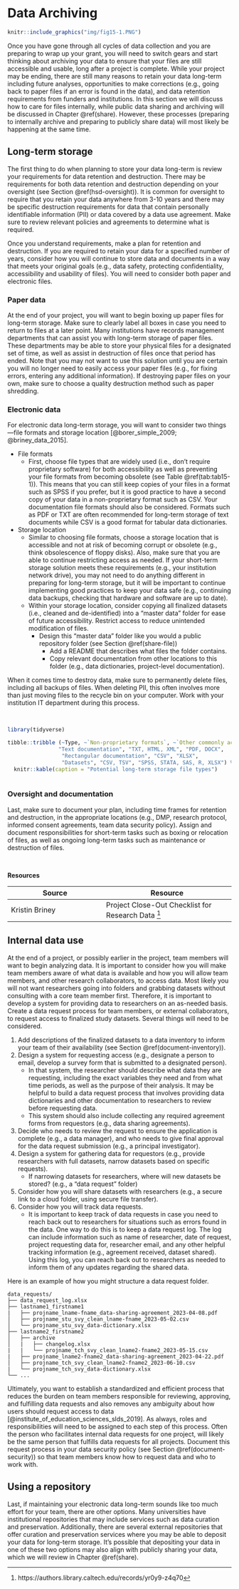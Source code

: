 # Data Archiving {#store-long}

```r

knitr::include_graphics("img/fig15-1.PNG")

```

Once you have gone through all cycles of data collection and you are preparing to wrap up your grant, you will need to switch gears and start thinking about archiving your data to ensure that your files are still accessible and usable, long after a project is complete. While your project may be ending, there are still many reasons to retain your data long-term including future analyses, opportunities to make corrections (e.g., going back to paper files if an error is found in the data), and data retention requirements from funders and institutions. In this section we will discuss how to care for files internally, while public data sharing and archiving will be discussed in Chapter \@ref(share). However, these processes (preparing to internally archive and preparing to publicly share data) will most likely be happening at the same time.

## Long-term storage

The first thing to do when planning to store your data long-term is review your requirements for data retention and destruction. There may be requirements for both data retention and destruction depending on your oversight (see Section \@ref(hsd-oversight)). It is common for oversight to require that you retain your data anywhere from 3-10 years and there may be specific destruction requirements for data that contain personally identifiable information (PII) or data covered by a data use agreement. Make sure to review relevant policies and agreements to determine what is required.

Once you understand requirements, make a plan for retention and destruction. If you are required to retain your data for a specified number of years, consider how you will continue to store data and documents in a way that meets your original goals (e.g., data safety, protecting confidentiality, accessibility and usability of files). You will need to consider both paper and electronic files.

### Paper data

At the end of your project, you will want to begin boxing up paper files for long-term storage. Make sure to clearly label all boxes in case you need to return to files at a later point. Many institutions have records management departments that can assist you with long-term storage of paper files. These departments may be able to store your physical files for a designated set of time, as well as assist in destruction of files once that period has ended. Note that you may not want to use this solution until you are certain you will no longer need to easily access your paper files (e.g., for fixing errors, entering any additional information). If destroying paper files on your own, make sure to choose a quality destruction method such as paper shredding.

### Electronic data

For electronic data long-term storage, you will want to consider two things---file formats and storage location [@borer_simple_2009; @briney_data_2015].

- File formats  
  - First, choose file types that are widely used (i.e., don't require proprietary software) for both accessibility as well as preventing your file formats from becoming obsolete (see Table \@ref(tab:tab15-1)). This means that you can still keep copies of your files in a format such as SPSS if you prefer, but it is good practice to have a second copy of your data in a non-proprietary format such as CSV. Your documentation file formats should also be considered. Formats such as PDF or TXT are often recommended for long-term storage of text documents while CSV is a good format for tabular data dictionaries.  
- Storage location  
  - Similar to choosing file formats, choose a storage location that is accessible and not at risk of becoming corrupt or obsolete (e.g., think obsolescence of floppy disks). Also, make sure that you are able to continue restricting access as needed. If your short-term storage solution meets these requirements (e.g., your institution network drive), you may not need to do anything different in preparing for long-term storage, but it will be important to continue implementing good practices to keep your data safe (e.g., continuing data backups, checking that hardware and software are up to date).   
  - Within your storage location, consider copying all finalized datasets (i.e., cleaned and de-identified) into a "master data" folder for ease of future accessibility. Restrict access to reduce unintended modification of files.  
    - Design this "master data" folder like you would a public repository folder (see Section \@ref(share-file))  
      - Add a README that describes what files the folder contains.  
      - Copy relevant documentation from other locations to this folder (e.g., data dictionaries, project-level documentation).  

When it comes time to destroy data, make sure to permanently delete files, including all backups of files. When deleting PII, this often involves more than just moving files to the recycle bin on your computer. Work with your institution IT department during this process.

<br>    
```r

library(tidyverse)

tibble::tribble (~Type, ~`Non-proprietary formats`, ~`Other commonly accepted formats`,
                "Text documentation", "TXT, HTML, XML", "PDF, DOCX",
                 "Rectangular documentation", "CSV", "XLSX",
                 "Datasets", "CSV, TSV", "SPSS, STATA, SAS, R, XLSX") %>%
  knitr::kable(caption = "Potential long-term storage file types")
  
```

### Oversight and documentation

Last, make sure to document your plan, including time frames for retention and destruction, in the appropriate locations (e.g., DMP, research protocol, informed consent agreements, team data security policy). Assign and document responsibilities for short-term tasks such as boxing or relocation of files, as well as ongoing long-term tasks such as maintenance or destruction of files.

<br>

**Resources**

|Source|Resource|
|--------|-----------|
|Kristin Briney |Project Close-Out Checklist for Research Data ^[https://authors.library.caltech.edu/records/yr0y9-z4q70]|

## Internal data use {#store-long-use}

At the end of a project, or possibly earlier in the project, team members will want to begin analyzing data. It is important to consider how you will make team members aware of what data is available and how you will allow team members, and other research collaborators, to access data. Most likely you will not want researchers going into folders and grabbing datasets without consulting with a core team member first. Therefore, it is important to develop a system for providing data to researchers on an as-needed basis. Create a data request process for team members, or external collaborators, to request access to finalized study datasets. Several things will need to be considered.

1. Add descriptions of the finalized datasets to a data inventory to inform your team of their availability (see Section \@ref(document-inventory)).  
2. Design a system for requesting access (e.g., designate a person to email, develop a survey form that is submitted to a designated person).
    - In that system, the researcher should describe what data they are requesting, including the exact variables they need and from what time periods, as well as the purpose of their analysis. It may be helpful to build a data request process that involves providing data dictionaries and other documentation to researchers to review before requesting data.
    - This system should also include collecting any required agreement forms from requestors (e.g., data sharing agreements).
3. Decide who needs to review the request to ensure the application is complete (e.g., a data manager), and who needs to give final approval for the data request submission (e.g., a principal investigator).
4. Design a system for gathering data for requestors (e.g., provide researchers with full datasets, narrow datasets based on specific requests).
    - If narrowing datasets for researchers, where will new datasets be stored? (e.g., a "data request" folder)
5. Consider how you will share datasets with researchers (e.g., a secure link to a cloud folder, using secure file transfer).
6. Consider how you will track data requests.
    - It is important to keep track of data requests in case you need to reach back out to researchers for situations such as errors found in the data. One way to do this is to keep a data request log. The log can include information such as name of researcher, date of request, project requesting data for, researcher email, and any other helpful tracking information (e.g., agreement received, dataset shared). Using this log, you can reach back out to researchers as needed to inform them of any updates regarding the shared data.

Here is an example of how you might structure a data request folder.
  
```
data_requests/
├── data_request_log.xlsx
├── lastname1_firstname1
|   ├── projname_lname-fname_data-sharing-agreement_2023-04-08.pdf
│   ├── projname_stu_svy_clean_lname-fname_2023-05-02.csv
│   └── projname_stu_svy_data-dictionary.xlsx
├── lastname2_firstname2
│   ├── archive
│   |   ├── changelog.xlsx
|   |   └── projname_tch_svy_clean_lname2-fname2_2023-05-15.csv
|   ├── projname_lname2-fname2_data-sharing-agreement_2023-04-22.pdf
│   ├── projname_tch_svy_clean_lname2-fname2_2023-06-10.csv
|   └── projname_tch_svy_data-dictionary.xlsx
└── ...

```

Ultimately, you want to establish a standardized and efficient process that reduces the burden on team members responsible for reviewing, approving, and fulfilling data requests and also removes any ambiguity about how users should request access to data [@institute_of_education_sciences_slds_2019]. As always, roles and responsibilities will need to be assigned to each step of this process. Often the person who facilitates internal data requests for one project, will likely be the same person that fulfills data requests for all projects. Document this request process in your data security policy (see Section \@ref(document-security)) so that team members know how to request data and who to work with.

## Using a repository

Last, if maintaining your electronic data long-term sounds like too much effort for your team, there are other options. Many universities have institutional repositories that may include services such as data curation and preservation. Additionally, there are several external repositories that offer curation and preservation services where you may be able to deposit your data for long-term storage. It's possible that depositing your data in one of these two options may also align with publicly sharing your data, which we will review in Chapter \@ref(share).
  